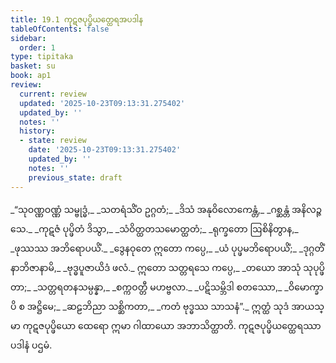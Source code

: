 ```yaml
---
title: 19.1 ကုဋဇပုပ္ဖိယတ္ထေရအပဒါန
tableOfContents: false
sidebar:
  order: 1
type: tipitaka
basket: su
book: ap1
review:
  current: review
  updated: '2025-10-23T09:13:31.275402'
  updated_by: ''
  notes: ''
  history:
  - state: review
    date: '2025-10-23T09:13:31.275402'
    updated_by: ''
    notes: ''
    previous_state: draft
---
```



<ReviewStatus review={frontmatter.review} showDetails={true} />

<HypothesisAnnotation frontmatter={frontmatter} />

<DynamicBreadcrumb />

<Division number="1" book="ap1" e="ch" v="20" p="213">

<Paragraph number="2581" type="verses" book="ap1">
_“သုဝဏ္ဏဝဏ္ဏံ သမ္ဗုဒ္ဓံ,_  
_သတရံသိံဝ ဥဂ္ဂတံ;_  
_ဒိသံ အနုဝိလောကေန္တံ,_  
_ဂစ္ဆန္တံ အနိလဉ္ဇသေ._  

</Paragraph>

</Division>
<Division number="2" book="ap1" e="ch" v="20" p="213">

<Paragraph number="2582" type="verses" book="ap1">
_ကုဋဇံ ပုပ္ဖိတံ ဒိသွာ,_  
_သံဝိတ္ထတသမောတ္ထတံ;_  
_ရုက္ခတော ဩစိနိတွာန,_  
_ဖုဿဿ အဘိရောပယိံ._  

</Paragraph>

</Division>
<Division number="3" book="ap1" e="ch" v="20" p="213">

<Paragraph number="2583" type="verses" book="ap1">
_ဒွေနဝုတေ ဣတော ကပ္ပေ,_  
_ယံ ပုပ္ဖမဘိရောပယိံ;_  
_ဒုဂ္ဂတိံ နာဘိဇာနာမိ,_  
_ဗုဒ္ဓပူဇာယိဒံ ဖလံ._  

</Paragraph>

</Division>
<Division number="4" book="ap1" e="ch" v="20" p="213">

<Paragraph number="2584" type="verses" book="ap1">
ဣတော သတ္တရသေ ကပ္ပေ,_  
_တယော အာသုံ သုပုပ္ဖိတာ;_  
_သတ္တရတနသမ္ပန္နာ,_  
_စက္ကဝတ္တီ မဟဗ္ဗလာ._  

</Paragraph>

</Division>
<Division number="5" book="ap1" e="ch" v="20" p="213">

<Paragraph number="2585" type="verses" book="ap1">
_ပဋိသမ္ဘိဒါ စတဿော,_  
_ဝိမောက္ခာပိ စ အဋ္ဌိမေ;_  
_ဆဠဘိညာ သစ္ဆိကတာ,_  
_ကတံ ဗုဒ္ဓဿ သာသနံ”._  

</Paragraph>

<Paragraph number="2586" book="ap1">
ဣတ္ထံ သုဒံ အာယသ္မာ ကုဋဇပုပ္ဖိယော ထေရော ဣမာ ဂါထာယော အဘာသိတ္ထာတိ.

</Paragraph>
</Division>

<Paragraph number="2587" type="center" book="ap1">
ကုဋဇပုပ္ဖိယတ္ထေရဿာပဒါနံ ပဌမံ.
</Paragraph>